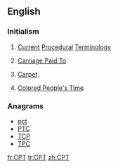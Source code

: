 ==English==
{{wikipedia|Current Procedural Terminology}}

===Initialism===
{{rfc-header|Initialism}}
{{head|en|initialism}}

# {{label|en|medicine}} [[current|Current]] [[procedure|Procedural]] [[terminology|Terminology]]
# {{label|en|incoterm}} [[Carriage Paid To]]
# [[carpet|Carpet]].
# {{label|en|dated|African American}} [[Colored People's Time]]

===Anagrams===
* [[pct#English|pct]]
* [[PTC#English|PTC]]
* [[TCP#English|TCP]]
* [[TPC#English|TPC]]

[[fr:CPT]]
[[tr:CPT]]
[[zh:CPT]]